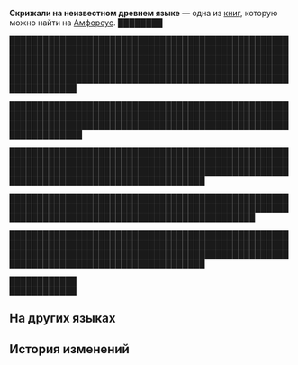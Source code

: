 {{Книга Инфобокс
|id           = 467
|Название     = Скрижали на неизвестном древнем языке
|Изображение  = Предмет Illegible Ancient Stone Tablet.png
|Мир          = Амфореус
|Томов        = 1
|Автор        = <!--нужно добавить-->
|Описание     = Скрижали, написанные на древнем языке Кремноса. Ничего не разобрать. Возможно, стоит поискать кого-то со знанием языка древнего Кремноса, кто мог бы перевести их.
|Том1         = {{tx}}
|Источник1    = {{tx|Отсутствует источник}}
|Персонажи    = 
|Фракции      = 
}}
'''Скрижали на неизвестном древнем языке''' — одна из [[Книги|книг]], которую можно найти на [[Амфореус]].
<!--
==Получение==
<gallery>
Книга НАЗВАНИЕ.png|НАЗВАНИЕ
Локация НАЗВАНИЕ.png|Расположение на карте. Ближайший пространственный якорь «[[НАЗВАНИЕ]]»
</gallery>
-->
████████

██████████████████████████████████████████████████████████████████████████████████████████████████████████████████████████████████████████████████████████████████████████████████████████████████████████████████████████████████████████████████████████████████████

███████████████████████████████████████████████████████████████████████████████████████████████████████████████████████████████████████████████████████████████████

█████████████████████████████████████████████████████████████████████████████████████████████████████████████████████████████████████████████████████████████████████████████████████████

████████████████████████████████████████████████████████████████████████████████████████████████████████████████████████████████████████████████

█████████████████████████████████████████████████████████████████████████████████████████████████████████████████████████████████████████████████████████████████████████████████████████

████████████<br />
████████████

==На других языках==
{{На других языках
|en   = Illegible Ancient Stone Tablet
|zhs  = 看不懂文字的古语石板
|zht  = 看不懂文字的古語石板
|ja   = 判読不能な古代文字の石板
|ko   = 글자를 알아볼 수 없는 고대어 석판
|es   = Losa antigua ilegible
|fr   = Ancienne tablette en pierre illisible
|ru   = Скрижали на неизвестном древнем языке
|th   = แผ่นหินภาษาโบราณ ที่อ่านไม่ออก
|vi   = Phiến Đá Chữ Cổ Đọc Không Hiểu
|de   = Antike Tafel mit unverständlicher Schrift
|id   = Prasasti Kuno yang Tulisannya Tidak Dikenal
|pt   = Tabuleta de Pedra Antiga Ilegível
}}

==История изменений==
{{История изменений|3.0}}